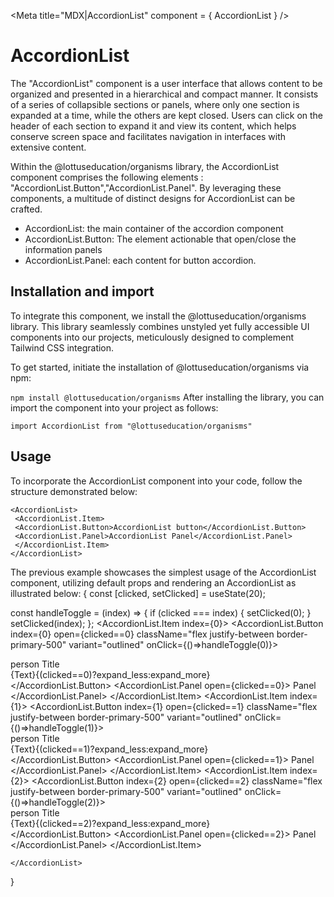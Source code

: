 
<Meta title="MDX|AccordionList" component = { AccordionList } />

# AccordionList
The "AccordionList" component is a user interface that allows content to be organized and presented in a hierarchical and compact manner. 
It consists of a series of collapsible sections or panels, where only one section is expanded at a time, while the others are kept 
closed. Users can click on the header of each section to expand it and view its content, which helps conserve screen space and 
facilitates navigation in interfaces with extensive content.

Within the @lottuseducation/organisms library, the AccordionList component comprises the following elements : "AccordionList.Button","AccordionList.Panel".
By leveraging these components, a multitude of distinct designs for AccordionList can be crafted.

- AccordionList: the main container of the accordion component
- AccordionList.Button: The element actionable that open/close the information panels
- AccordionList.Panel: each content for button accordion.

## Installation and import
To integrate this component, we install the @lottuseducation/organisms library.
This library seamlessly combines unstyled yet fully accessible UI components into our projects,
 meticulously designed to complement Tailwind CSS integration.

To get started, initiate the installation of @lottuseducation/organisms via npm:

  ``` npm install @lottuseducation/organisms ```
After installing the library, you can import the component into your project as follows:

```import AccordionList from "@lottuseducation/organisms" ```

## Usage

To incorporate the AccordionList component into your code, follow the structure demonstrated below:

```
<AccordionList>
 <AccordionList.Item>
 <AccordionList.Button>AccordionList button</AccordionList.Button>
 <AccordionList.Panel>AccordionList Panel</AccordionList.Panel>
 </AccordionList.Item>
</AccordionList>
```
The previous example showcases the simplest usage of the AccordionList component, utilizing default props and rendering
 an AccordionList as illustrated below:
{
const [clicked, setClicked] = useState(20);

  const handleToggle = (index) => {
    if (clicked === index) {
      setClicked(0);
    }
    setClicked(index);
  };
    <AccordionList>
      <AccordionList.Item index={0}>
        <AccordionList.Button index={0} open={clicked==0} className="flex justify-between border-primary-500" variant="outlined" onClick={()=>handleToggle(0)}>
          <div className="flex space-x-2.5  order-1 w-full"><span className="font-icons-outlined text-lg text-surface-300">person</span> <span className="font-bold font-texts">Title</span></div>
          <div className="flex space-x-2.5 order-last">
            <span className="font-texts">{Text}</span>{(clicked==0)?<span className="font-icons-solid">expand_less</span>:<span className="font-icons-solid">expand_more</span>}</div>
        </AccordionList.Button>
        <AccordionList.Panel open={clicked==0}>
          Panel
        </AccordionList.Panel>
      </AccordionList.Item>
      <AccordionList.Item index={1}>
        <AccordionList.Button index={1} open={clicked==1} className="flex justify-between border-primary-500" variant="outlined" onClick={()=>handleToggle(1)}>
          <div className="flex space-x-2.5  order-1 w-full"><span className="font-icons-outlined text-lg text-surface-300">person</span> <span className="font-bold font-texts">Title</span></div>
          <div className="flex space-x-2.5 order-last">
            <span className="font-texts">{Text}</span>{(clicked==1)?<span className="font-icons-solid">expand_less</span>:<span className="font-icons-solid">expand_more</span>}</div>
        </AccordionList.Button>
        <AccordionList.Panel open={clicked==1}>
          Panel
        </AccordionList.Panel>
      </AccordionList.Item>
      <AccordionList.Item index={2}>
        <AccordionList.Button index={2} open={clicked==2} className="flex justify-between border-primary-500" variant="outlined" onClick={()=>handleToggle(2)}>
          <div className="flex space-x-2.5  order-1 w-full"><span className="font-icons-outlined text-lg text-surface-300">person</span> <span className="font-bold font-texts">Title</span></div>
          <div className="flex space-x-2.5 order-last">
            <span className="font-texts">{Text}</span>{(clicked==2)?<span className="font-icons-solid">expand_less</span>:<span className="font-icons-solid">expand_more</span>}</div>
        </AccordionList.Button>
        <AccordionList.Panel open={clicked==2}>
          Panel
        </AccordionList.Panel>
      </AccordionList.Item>

    </AccordionList>
}


